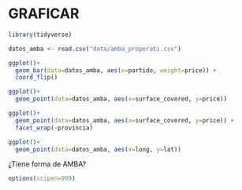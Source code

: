 # GRAFICAR

```r
library(tidyverse)
```

```r
datos_amba <- read.csv("data/amba_properati.csv")
```

```r
ggplot()+
  geom_bar(data=datos_amba, aes(x=partido, weight=price)) +
  coord_flip()
```

```r
ggplot()+
  geom_point(data=datos_amba, aes(x=surface_covered, y=price))
```

```r
ggplot()+
  geom_point(data=datos_amba, aes(x=surface_covered, y=price)) +
  facet_wrap(~provincia)
```

```r
ggplot()+
  geom_point(data=datos_amba, aes(x=long, y=lat))
```

¿Tiene forma de AMBA?

```r
options(scipen=999)
```

